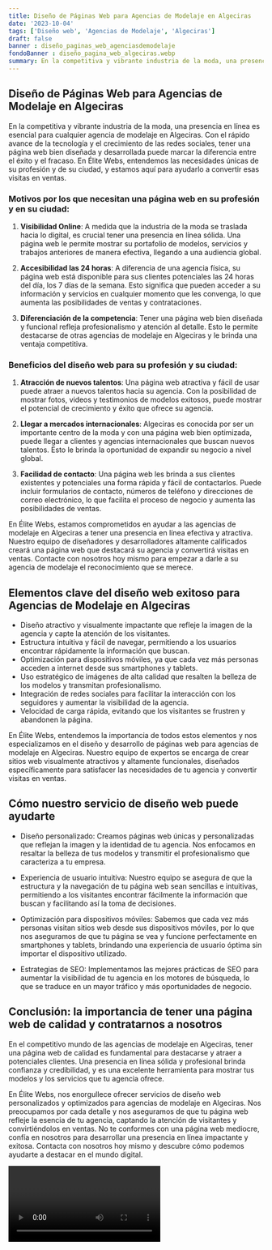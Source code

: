 ```yaml
---
title: Diseño de Páginas Web para Agencias de Modelaje en Algeciras
date: '2023-10-04'
tags: ['Diseño web', 'Agencias de Modelaje', 'Algeciras']
draft: false
banner : diseño_paginas_web_agenciasdemodelaje
fondoBanner : diseño_pagina_web_algeciras.webp
summary: En la competitiva y vibrante industria de la moda, una presencia en línea es esencial para cualquier agencia de modelaje en Algeciras. Con el rápido avance de la tecnología y el crecimiento de las redes sociales, tener una página web bien diseñada y desarrollada puede marcar la diferencia entre el éxito y el fracaso. En Élite Webs, entendemos las necesidades únicas de su profesión y de su ciudad, y estamos aquí para ayudarlo a convertir esas visitas en ventas.
---
```


## Diseño de Páginas Web para Agencias de Modelaje en Algeciras

En la competitiva y vibrante industria de la moda, una presencia en línea es esencial para cualquier agencia de modelaje en Algeciras. Con el rápido avance de la tecnología y el crecimiento de las redes sociales, tener una página web bien diseñada y desarrollada puede marcar la diferencia entre el éxito y el fracaso. En Élite Webs, entendemos las necesidades únicas de su profesión y de su ciudad, y estamos aquí para ayudarlo a convertir esas visitas en ventas.

### Motivos por los que necesitan una página web en su profesión y en su ciudad:

1. **Visibilidad Online**: A medida que la industria de la moda se traslada hacia lo digital, es crucial tener una presencia en línea sólida. Una página web le permite mostrar su portafolio de modelos, servicios y trabajos anteriores de manera efectiva, llegando a una audiencia global.

2. **Accesibilidad las 24 horas**: A diferencia de una agencia física, su página web está disponible para sus clientes potenciales las 24 horas del día, los 7 días de la semana. Esto significa que pueden acceder a su información y servicios en cualquier momento que les convenga, lo que aumenta las posibilidades de ventas y contrataciones.

3. **Diferenciación de la competencia**: Tener una página web bien diseñada y funcional refleja profesionalismo y atención al detalle. Esto le permite destacarse de otras agencias de modelaje en Algeciras y le brinda una ventaja competitiva.

### Beneficios del diseño web para su profesión y su ciudad:

1. **Atracción de nuevos talentos**: Una página web atractiva y fácil de usar puede atraer a nuevos talentos hacia su agencia. Con la posibilidad de mostrar fotos, videos y testimonios de modelos exitosos, puede mostrar el potencial de crecimiento y éxito que ofrece su agencia.

2. **Llegar a mercados internacionales**: Algeciras es conocida por ser un importante centro de la moda y con una página web bien optimizada, puede llegar a clientes y agencias internacionales que buscan nuevos talentos. Esto le brinda la oportunidad de expandir su negocio a nivel global.

3. **Facilidad de contacto**: Una página web les brinda a sus clientes existentes y potenciales una forma rápida y fácil de contactarlos. Puede incluir formularios de contacto, números de teléfono y direcciones de correo electrónico, lo que facilita el proceso de negocio y aumenta las posibilidades de ventas.

En Élite Webs, estamos comprometidos en ayudar a las agencias de modelaje en Algeciras a tener una presencia en línea efectiva y atractiva. Nuestro equipo de diseñadores y desarrolladores altamente calificados creará una página web que destacará su agencia y convertirá visitas en ventas. Contacte con nosotros hoy mismo para empezar a darle a su agencia de modelaje el reconocimiento que se merece.

<GifSeo />

<Cta />

## Elementos clave del diseño web exitoso para Agencias de Modelaje en Algeciras

- Diseño atractivo y visualmente impactante que refleje la imagen de la agencia y capte la atención de los visitantes.
- Estructura intuitiva y fácil de navegar, permitiendo a los usuarios encontrar rápidamente la información que buscan.
- Optimización para dispositivos móviles, ya que cada vez más personas acceden a internet desde sus smartphones y tablets.
- Uso estratégico de imágenes de alta calidad que resalten la belleza de los modelos y transmitan profesionalismo.
- Integración de redes sociales para facilitar la interacción con los seguidores y aumentar la visibilidad de la agencia.
- Velocidad de carga rápida, evitando que los visitantes se frustren y abandonen la página.

En Élite Webs, entendemos la importancia de todos estos elementos y nos especializamos en el diseño y desarrollo de páginas web para agencias de modelaje en Algeciras. Nuestro equipo de expertos se encarga de crear sitios web visualmente atractivos y altamente funcionales, diseñados específicamente para satisfacer las necesidades de tu agencia y convertir visitas en ventas.

## Cómo nuestro servicio de diseño web puede ayudarte

- Diseño personalizado: Creamos páginas web únicas y personalizadas que reflejan la imagen y la identidad de tu agencia. Nos enfocamos en resaltar la belleza de tus modelos y transmitir el profesionalismo que caracteriza a tu empresa.

- Experiencia de usuario intuitiva: Nuestro equipo se asegura de que la estructura y la navegación de tu página web sean sencillas e intuitivas, permitiendo a los visitantes encontrar fácilmente la información que buscan y facilitando así la toma de decisiones.

- Optimización para dispositivos móviles: Sabemos que cada vez más personas visitan sitios web desde sus dispositivos móviles, por lo que nos aseguramos de que tu página se vea y funcione perfectamente en smartphones y tablets, brindando una experiencia de usuario óptima sin importar el dispositivo utilizado.

- Estrategias de SEO: Implementamos las mejores prácticas de SEO para aumentar la visibilidad de tu agencia en los motores de búsqueda, lo que se traduce en un mayor tráfico y más oportunidades de negocio.

## Conclusión: la importancia de tener una página web de calidad y contratarnos a nosotros

En el competitivo mundo de las agencias de modelaje en Algeciras, tener una página web de calidad es fundamental para destacarse y atraer a potenciales clientes. Una presencia en línea sólida y profesional brinda confianza y credibilidad, y es una excelente herramienta para mostrar tus modelos y los servicios que tu agencia ofrece.

En Élite Webs, nos enorgullece ofrecer servicios de diseño web personalizados y optimizados para agencias de modelaje en Algeciras. Nos preocupamos por cada detalle y nos aseguramos de que tu página web refleje la esencia de tu agencia, captando la atención de visitantes y convirtiéndolos en ventas. No te conformes con una página web mediocre, confía en nosotros para desarrollar una presencia en línea impactante y exitosa. Contacta con nosotros hoy mismo y descubre cómo podemos ayudarte a destacar en el mundo digital.

<Video />

<CtaBot job='Agencias de Modelaje' city='Algeciras'/>

<Gmaps query='Algeciras+españa+maps' />